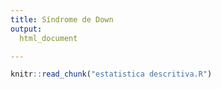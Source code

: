 ```yaml
---
title: Síndrome de Down
output:
  html_document

---
```



```r
knitr::read_chunk("estatistica descritiva.R")
```


```r
```

```r
```

```r
```

```r
```

```r
```

